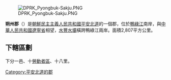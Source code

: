 [[File:DPRK_Pyongbuk-Sakju.PNG|right]]

'''朔州郡'''（{{kor|諺=삭주군|漢=朔州郡|羅=Sakju gun|f=y}}）是[[朝鮮民主主義人民共和國|朝鮮民主主義人民共和國]][[平安北道|平安北道]]的一個郡，位於[[鴨綠江|鴨綠江]]南岸，與[[中華人民共和國|中華人民共和國]][[遼寧省|遼寧省]]相望，[[水豐水壩|水豐水壩]]橫跨鴨綠江兩岸。面積2,807平方公里。

==下轄區劃==

下分一邑、十[[勞動者區|勞動者區]]、十八里。

{{平安北道行政區劃}}

{{DEFAULTSORT:Sakju-gun}}
[[Category:平安北道的郡|Category:平安北道的郡]]
